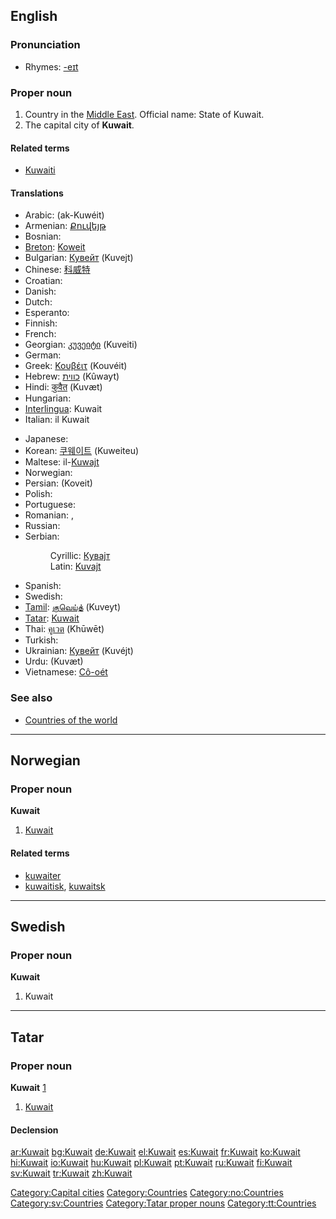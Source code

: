 ==English==
{{wikipedia}}

===Pronunciation===
*Rhymes: [[Rhymes:English:-eɪt|-eɪt]]

===Proper noun===
{{en-proper noun}}

# Country in the [[Middle East]]. Official name: State of Kuwait.
# The capital city of '''Kuwait'''.

====Related terms====
*[[Kuwaiti]]

====Translations====
{{trans-top|country in the Middle East and capital city}}
*Arabic: {{FAchar|[[الكويت]]}} (ak-Kuwéit)
*Armenian: [[Քուվեյթ]] {{unicode|(Ḳouveyṭ)}}
*Bosnian: {{t-|bs|Kuvajt|m}}
*[[Breton]]: [[Koweit]]
*Bulgarian: [[Кувейт]] (Kuvejt) {{m}}
*Chinese: [[科威特]]
*Croatian: {{t-|hr|Kuvajt|m}}
* Danish: {{t-|da|Kuwait}}
* Dutch: {{t+|nl|Koeweit}}
* Esperanto: {{t-|eo|Kuvajto|xs=Esperanto}}
* Finnish: {{t+|fi|Kuwait}}
* French: {{t+|fr|Koweït|m}}
*Georgian: [[კუვეიტი]] (Kuveiti)
* German: {{t+|de|Kuwait}}
*Greek: [[Κουβέιτ]] (Kouvéit) {{n}}
*Hebrew: [[כווית]] (Kûwayt)
*Hindi: [[कुवैत]] (Kuvæt)
* Hungarian: {{t|hu|Kuvait}}
*[[Interlingua]]: Kuwait
*Italian: il Kuwait {{m}}
{{trans-mid}}
* Japanese: {{t-|ja|クウェート|tr=Kuwēto|sc=Jpan}}
*Korean: [[쿠웨이트]] (Kuweiteu)
*Maltese: il-[[Kuwajt]]
* Norwegian: {{t-|no|Kuwait}}
*Persian: {{FAchar|[[کویت]]}} (Koveit)
* Polish: {{t|pl|Kuwejt}}
* Portuguese: {{t+|pt|Kuwait}}
* Romanian: {{t-|ro|Kuwait}}, {{t|ro|Kuweit|n}}
* Russian: {{t|ru|Кувейт|m|tr=Kuvéjt|sc=Cyrl}}
*Serbian:
*:Cyrillic: [[Кувајт#Serbian|Кувајт]] {{m}}
*:Latin: [[Kuvajt#Serbian|Kuvajt]] {{m}}
* Spanish: {{t+|es|Kuwait|m}}
* Swedish: {{t+|sv|Kuwait}}
*[[Tamil]]: [[குவெய்த்]] (Kuveyt)
*[[Tatar]]: [[Kuwait#Tatar|Kuwait]]
*Thai: [[คูเวต]] (Khūwēt)
* Turkish: {{t|tr|Kuveyt}}
*Ukrainian: [[Кувейт]] (Kuvéjt)
*Urdu: {{FAchar|[[کویت]]}} (Kuvæt)
*Vietnamese: [[Cô-oét]]
{{trans-bottom}}

===See also===
*[[Countries of the world]]

[[Category:Capital cities]]
[[Category:Countries]]

----

==Norwegian==

===Proper noun===
'''Kuwait'''

# [[#English|Kuwait]]

====Related terms====
*[[kuwaiter]]
*[[kuwaitisk]], [[kuwaitsk]]

[[Category:no:Countries]]

----

==Swedish==

===Proper noun===
'''Kuwait'''

# Kuwait

[[Category:sv:Countries]]

----

==Tatar==

===Proper noun===
'''Kuwait''' [http://www.azatliq.org/news/international/tb/archives/2004/11/30.asp]

# [[Kuwait#English|Kuwait]]

====Declension====
{{tt-latin-noun|nıñ|ga|nı|ta|tan}}

[[Category:Tatar proper nouns]]
[[Category:tt:Countries]]

[[ar:Kuwait]]
[[bg:Kuwait]]
[[de:Kuwait]]
[[el:Kuwait]]
[[es:Kuwait]]
[[fr:Kuwait]]
[[ko:Kuwait]]
[[hi:Kuwait]]
[[io:Kuwait]]
[[hu:Kuwait]]
[[pl:Kuwait]]
[[pt:Kuwait]]
[[ru:Kuwait]]
[[fi:Kuwait]]
[[sv:Kuwait]]
[[tr:Kuwait]]
[[zh:Kuwait]]